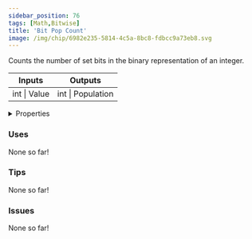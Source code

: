 ```yaml
---
sidebar_position: 76
tags: [Math,Bitwise]
title: 'Bit Pop Count'
image: /img/chip/6982e235-5814-4c5a-8bc8-fdbcc9a73eb8.svg
---
```


Counts the number of set bits in the binary representation of an integer.



<IChip uuid="6982e235-5814-4c5a-8bc8-fdbcc9a73eb8"/>

<table><thead><tr><th>Inputs</th><th>Outputs</th></tr></thead><tbody><tr><td>int | Value</td><td>int | Population</td></tr></tbody></table>

<details>
  <summary>Properties</summary>
  <div>
    <div>
    <table>
      <tbody>
        <tr>
          <td>Is beta required?</td>
          <td>No</td>
        </tr>
        <tr>
          <td>Is chip a trolling risk?</td>
          <td>No</td>
        </tr>
        <tr>
          <td>Is chip a role assignment risk?</td>
          <td>No</td>
        </tr>
        <tr>
          <td>Chip UUID</td>
          <td>6982e235-5814-4c5a-8bc8-fdbcc9a73eb8</td>
        </tr>
        <tr>
          <td>Room availability</td>
          <td>Available everywhere</td>
        </tr>
      </tbody>
    </table>
    </div>
  </div>
</details>

### Uses

None so far!

### Tips

None so far!

### Issues

None so far!